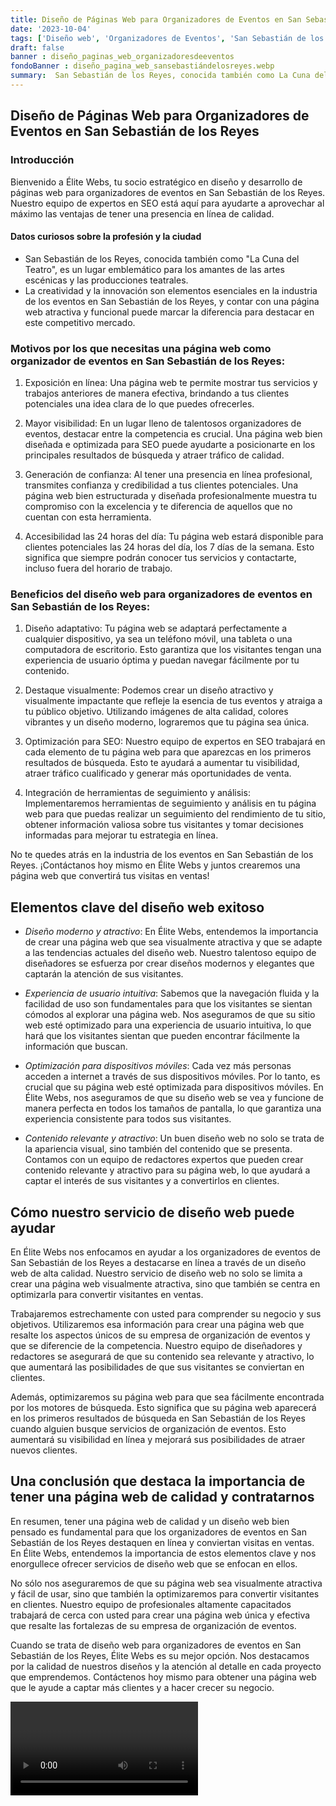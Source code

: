 ```yaml
---
title: Diseño de Páginas Web para Organizadores de Eventos en San Sebastián de los Reyes
date: '2023-10-04'
tags: ['Diseño web', 'Organizadores de Eventos', 'San Sebastián de los Reyes']
draft: false
banner : diseño_paginas_web_organizadoresdeeventos
fondoBanner : diseño_pagina_web_sansebastiándelosreyes.webp
summary:  San Sebastián de los Reyes, conocida también como La Cuna del Teatro, es un lugar emblemático para los amantes de las artes escénicas y las producciones teatrales.  La creatividad y la innovación son elementos esenciales en la industria de los eventos en San Sebastián de los Reyes, y contar con una página web atractiva y funcional puede marcar la diferencia para destacar en este competitivo mercado. 
---
```


## Diseño de Páginas Web para Organizadores de Eventos en San Sebastián de los Reyes

### Introducción
Bienvenido a Élite Webs, tu socio estratégico en diseño y desarrollo de páginas web para organizadores de eventos en San Sebastián de los Reyes. Nuestro equipo de expertos en SEO está aquí para ayudarte a aprovechar al máximo las ventajas de tener una presencia en línea de calidad.

#### Datos curiosos sobre la profesión y la ciudad

- San Sebastián de los Reyes, conocida también como "La Cuna del Teatro", es un lugar emblemático para los amantes de las artes escénicas y las producciones teatrales. 
- La creatividad y la innovación son elementos esenciales en la industria de los eventos en San Sebastián de los Reyes, y contar con una página web atractiva y funcional puede marcar la diferencia para destacar en este competitivo mercado. 

### Motivos por los que necesitas una página web como organizador de eventos en San Sebastián de los Reyes:

1. Exposición en línea: Una página web te permite mostrar tus servicios y trabajos anteriores de manera efectiva, brindando a tus clientes potenciales una idea clara de lo que puedes ofrecerles.

2. Mayor visibilidad: En un lugar lleno de talentosos organizadores de eventos, destacar entre la competencia es crucial. Una página web bien diseñada e optimizada para SEO puede ayudarte a posicionarte en los principales resultados de búsqueda y atraer tráfico de calidad.

3. Generación de confianza: Al tener una presencia en línea profesional, transmites confianza y credibilidad a tus clientes potenciales. Una página web bien estructurada y diseñada profesionalmente muestra tu compromiso con la excelencia y te diferencia de aquellos que no cuentan con esta herramienta.

4. Accesibilidad las 24 horas del día: Tu página web estará disponible para clientes potenciales las 24 horas del día, los 7 días de la semana. Esto significa que siempre podrán conocer tus servicios y contactarte, incluso fuera del horario de trabajo.

### Beneficios del diseño web para organizadores de eventos en San Sebastián de los Reyes:

1. Diseño adaptativo: Tu página web se adaptará perfectamente a cualquier dispositivo, ya sea un teléfono móvil, una tableta o una computadora de escritorio. Esto garantiza que los visitantes tengan una experiencia de usuario óptima y puedan navegar fácilmente por tu contenido.

2. Destaque visualmente: Podemos crear un diseño atractivo y visualmente impactante que refleje la esencia de tus eventos y atraiga a tu público objetivo. Utilizando imágenes de alta calidad, colores vibrantes y un diseño moderno, lograremos que tu página sea única.

3. Optimización para SEO: Nuestro equipo de expertos en SEO trabajará en cada elemento de tu página web para que aparezcas en los primeros resultados de búsqueda. Esto te ayudará a aumentar tu visibilidad, atraer tráfico cualificado y generar más oportunidades de venta.

4. Integración de herramientas de seguimiento y análisis: Implementaremos herramientas de seguimiento y análisis en tu página web para que puedas realizar un seguimiento del rendimiento de tu sitio, obtener información valiosa sobre tus visitantes y tomar decisiones informadas para mejorar tu estrategia en línea.

No te quedes atrás en la industria de los eventos en San Sebastián de los Reyes. ¡Contáctanos hoy mismo en Élite Webs y juntos crearemos una página web que convertirá tus visitas en ventas!

<GifSeo />

<Cta />

## Elementos clave del diseño web exitoso

- *Diseño moderno y atractivo*: En Élite Webs, entendemos la importancia de crear una página web que sea visualmente atractiva y que se adapte a las tendencias actuales del diseño web. Nuestro talentoso equipo de diseñadores se esfuerza por crear diseños modernos y elegantes que captarán la atención de sus visitantes.

- *Experiencia de usuario intuitiva*: Sabemos que la navegación fluida y la facilidad de uso son fundamentales para que los visitantes se sientan cómodos al explorar una página web. Nos aseguramos de que su sitio web esté optimizado para una experiencia de usuario intuitiva, lo que hará que los visitantes sientan que pueden encontrar fácilmente la información que buscan.

- *Optimización para dispositivos móviles*: Cada vez más personas acceden a internet a través de sus dispositivos móviles. Por lo tanto, es crucial que su página web esté optimizada para dispositivos móviles. En Élite Webs, nos aseguramos de que su diseño web se vea y funcione de manera perfecta en todos los tamaños de pantalla, lo que garantiza una experiencia consistente para todos sus visitantes.

- *Contenido relevante y atractivo*: Un buen diseño web no solo se trata de la apariencia visual, sino también del contenido que se presenta. Contamos con un equipo de redactores expertos que pueden crear contenido relevante y atractivo para su página web, lo que ayudará a captar el interés de sus visitantes y a convertirlos en clientes.

## Cómo nuestro servicio de diseño web puede ayudar

En Élite Webs nos enfocamos en ayudar a los organizadores de eventos de San Sebastián de los Reyes a destacarse en línea a través de un diseño web de alta calidad. Nuestro servicio de diseño web no solo se limita a crear una página web visualmente atractiva, sino que también se centra en optimizarla para convertir visitantes en ventas.

Trabajaremos estrechamente con usted para comprender su negocio y sus objetivos. Utilizaremos esa información para crear una página web que resalte los aspectos únicos de su empresa de organización de eventos y que se diferencie de la competencia. Nuestro equipo de diseñadores y redactores se asegurará de que su contenido sea relevante y atractivo, lo que aumentará las posibilidades de que sus visitantes se conviertan en clientes.

Además, optimizaremos su página web para que sea fácilmente encontrada por los motores de búsqueda. Esto significa que su página web aparecerá en los primeros resultados de búsqueda en San Sebastián de los Reyes cuando alguien busque servicios de organización de eventos. Esto aumentará su visibilidad en línea y mejorará sus posibilidades de atraer nuevos clientes.

## Una conclusión que destaca la importancia de tener una página web de calidad y contratarnos

En resumen, tener una página web de calidad y un diseño web bien pensado es fundamental para que los organizadores de eventos en San Sebastián de los Reyes destaquen en línea y conviertan visitas en ventas. En Élite Webs, entendemos la importancia de estos elementos clave y nos enorgullece ofrecer servicios de diseño web que se enfocan en ellos.

No sólo nos aseguraremos de que su página web sea visualmente atractiva y fácil de usar, sino que también la optimizaremos para convertir visitantes en clientes. Nuestro equipo de profesionales altamente capacitados trabajará de cerca con usted para crear una página web única y efectiva que resalte las fortalezas de su empresa de organización de eventos.

Cuando se trata de diseño web para organizadores de eventos en San Sebastián de los Reyes, Élite Webs es su mejor opción. Nos destacamos por la calidad de nuestros diseños y la atención al detalle en cada proyecto que emprendemos. Contáctenos hoy mismo para obtener una página web que le ayude a captar más clientes y a hacer crecer su negocio.

<Video />

<CtaBot job='Organizadores de Eventos' city='San Sebastián de los Reyes'/>

<Gmaps query='San Sebastián de los Reyes+españa+maps' />
